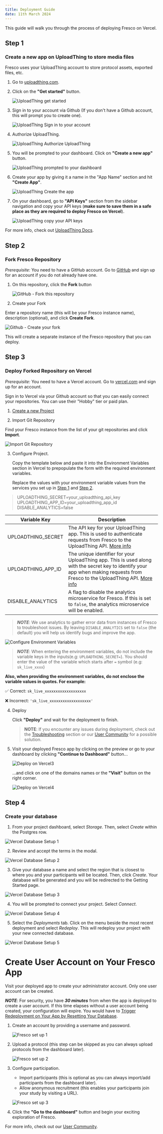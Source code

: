 ```yaml
---
title: Deployment Guide
date: 11th March 2024
---
```


This guide will walk you through the process of deploying Fresco on Vercel.

## Step 1

### Create a new app on UploadThing to store media files

Fresco uses your UploadThing account to store protocol assets, exported files, etc.

1. Go to <a href="https://uploadthing.com" target="_blank">uploadthing.com</a>.

2. Click on the **"Get started"** button.

   ![UploadThing get started](/assets/img/fresco-images/uploadthing1.png)

3. Sign in to your account via Github (If you don't have a Github account, this will prompt you to create one).

   ![UploadThing Sign in to your account](/assets/img/fresco-images/uploadthing2.png)

4. Authorize UploadThing.

   ![UploadThing Authorize UploadThing](/assets/img/fresco-images/uploadthing3.png)

5. You will be prompted to your dashboard. Click on **"Create a new app"** button.

   ![UploadThing prompted to your dashboard](/assets/img/fresco-images/uploadthing4.png)

6. Create your app by giving it a name in the "App Name" section and hit **"Create App"**.

   ![UploadThing Create the app](/assets/img/fresco-images/uploadthing5.png)

7. On your dashboard, go to **"API Keys"** section from the sidebar navigation and copy your API keys (**make sure to save them in a safe place as they are required to deploy Fresco on Vercel**).

   ![UploadThing copy your API keys](/assets/img/fresco-images/uploadthing6.png)

For more info, check out <a href="https://docs.uploadthing.com" target="_blank">UploadThing Docs</a>.

## Step 2

### Fork Fresco Repository

_Prerequisite:_ You need to have a GitHub account. Go to <a href="https://github.com/signup?user_email=&source=form-home-signup" target="_blank"> GitHub</a> and sign up for an account if you do not already have one.

1. On this repository, click the **Fork** button

   ![GitHub - Fork this repository](/assets/img/fresco-images/github-fork1.png)

2. Create your Fork

Enter a repository name (this will be your Fresco instance name), description (optional), and click **Create Fork**.

![Github - Create your fork](/assets/img/fresco-images/github-fork2.png)

This will create a separate instance of the Fresco repository that you can deploy.

## Step 3

### Deploy Forked Repository on Vercel

_Prerequisite:_ You need to have a Vercel account. Go to <a href="https://vercel.com/" target="_blank">vercel.com</a> and sign up for an account.

Sign in to Vercel via your Github account so that you can easily connect your repositories. You can use their "Hobby" tier or paid plan.

1. <a href="https://vercel.com/new" target="_blank">
     Create a new Project
   </a>

2. Import Git Repository

Find your Fresco instance from the list of your git repositories and click **Import**.

![Import Git Repository](/assets/img/fresco-images/vercel2.png)

3. Configure Project.

   Copy the template below and paste it into the Environment Variables section in Vercel to prepopulate the form with the required environment variables.

   Replace the values with your environment variable values from the services you set up in [Step 1](#step-1) and [Step 2](#step-2).

> UPLOADTHING_SECRET=your_uploadthing_api_key\
> UPLOADTHING_APP_ID=your_uploadthing_app_id\
> DISABLE_ANALYTICS=false

| Variable Key       | Description                                                                                                                                                                                                         |
| ------------------ | ------------------------------------------------------------------------------------------------------------------------------------------------------------------------------------------------------------------- |
| UPLOADTHING_SECRET | The API key for your UploadThing app. This is used to authenticate requests from Fresco to the UploadThing API. [More info](https://uploadthing.com/dashboard)                                                      |
| UPLOADTHING_APP_ID | The unique identifier for your UploadThing app. This is used along with the secret key to identify your app when making requests from Fresco to the UploadThing API. [More info](https://uploadthing.com/dashboard) |
| DISABLE_ANALYTICS  | A flag to disable the analytics microservice for Fresco. If this is set to `false`, the analytics microservice will be enabled.                                                                                     |

> **_NOTE_**: We use analytics to gather error data from instances of Fresco to troubleshoot issues. By leaving `DISABLE_ANALYTICS` set to `false` (the default) you will help us identify bugs and improve the app.

![Configure Environment Variables](/assets/img/fresco-images/vercel-configure.png)

> **_NOTE_**: When entering the environment variables, do not include the variable keys in the inputs(e.g: `UPLOADTHING_SECRET=`). You should enter the value of the variable which starts after `=` symbol (e.g: `sk_live_xxxx`)

**Also, when providing the environment variables, do not enclose the variable values in quotes. For example:**

✅ Correct:
`sk_live_xxxxxxxxxxxxxxxxxxx`

❌ Incorrect:
`'sk_live_xxxxxxxxxxxxxxxxxxx'`

4. Deploy

   Click **"Deploy"** and wait for the deployment to finish.

   > **NOTE**: If you encounter any issues during deployment, check out the [Troubleshooting](#troubleshooting) section or our <a href="https://community.networkcanvas.com/">User Community</a> for a possible solution.

5. Visit your deployed Fresco app by clicking on the preview or go to your dashboard by clicking **"Continue to Dashboard"** button...

   ![Deploy on Vercel3](/assets/img/fresco-images/vercel3.png)

   ...and click on one of the domains names or the **"Visit"** button on the right corner.

   ![Deploy on Vercel4](/assets/img/fresco-images/vercel4.png)

## Step 4

### Create your database

1. From your project dashboard, select _Storage_. Then, select _Create_ within the Postgres row.

![Vercel Database Setup 1](/assets/img/fresco-images/vercel-db-1.png)

2. Review and accept the terms in the modal.

![Vercel Database Setup 2](/assets/img/fresco-images/vercel-db-2.png)

3. Give your database a name and select the region that is closest to where you and your participants will be located. Then, click _Create_. Your database will be generated and you will be redirected to the Getting Started page.

![Vercel Database Setup 3](/assets/img/fresco-images/vercel-db-3.png)

4. You will be prompted to connect your project. Select _Connect_.

![Vercel Database Setup 4](/assets/img/fresco-images/vercel-db-4.png)

5. Select the _Deployments_ tab. Click on the menu beside the most recent deployment and select _Redeploy_. This will redeploy your project with your new connected database.

![Vercel Database Setup 5](/assets/img/fresco-images/vercel-db-5.png)

# Create User Account on Your Fresco App

Visit your deployed app to create your administrator account. Only one user account can be created.

**_NOTE_**: For security, you have **_30 minutes_** from when the app is deployed to create a user account. If this time elapses without a user account being created, your configuration will expire. You would have to [Trigger Redeployment on Your App by Resetting Your Database](#trigger-redeployment-on-your-app-by-resetting-your-database).

1. Create an account by providing a username and password.

   ![Fresco set up 1](/assets/img/fresco-images/fresco1.png)

2. Upload a protocol (this step can be skipped as you can always upload protocols from the dashboard later).

   ![Fresco set up 2](/assets/img/fresco-images/fresco2.png)

3. Configure participation.

   - Import participants (this is optional as you can always import/add participants from the dashboard later).
   - Allow anonymous recruitment (this enables your participants join your study by visiting a URL).

   ![Fresco set up 3](/assets/img/fresco-images/fresco3.png)

4. Click the **"Go to the dashboard"** button and begin your exciting exploration of Fresco.

For more info, check out our <a href="https://community.networkcanvas.com/">User Community</a>.
